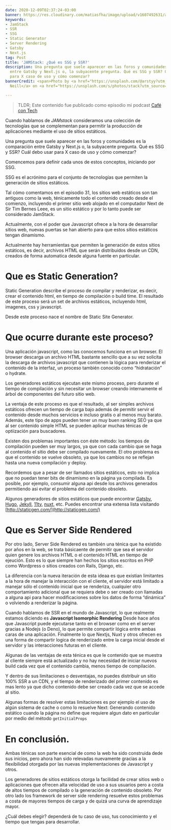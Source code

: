 ```yaml
---
date: 2020-12-09T02:37:24-03:00
banner: https://res.cloudinary.com/matiasfha/image/upload/v1607492631/austin-neill-ZahNAl_Ic3o-unsplash_rvmpkh.jpg
keywords:
- JamStack
- SSR
- SSG
- Static Generator
- Server Rendering
- Gatsby
- Next.js
tag: Post
title: 'JAMStack: ¿Qué es SSG y SSR?'
description: Una pregunta que suele aparecer en las foros y comunidades es la comparación
  entre Gatsby y Next.js o, la subyacente pregunta. Qué es SSG y SSR? Cuál debo usar
  para X caso de uso y cómo comenzar?
bannerCredit: <span>Photo by <a href="https://unsplash.com/@arstyy?utm_source=unsplash&amp;utm_medium=referral&amp;utm_content=creditCopyText">Austin
  Neill</a> on <a href="https://unsplash.com/s/photos/stack?utm_source=unsplash&amp;utm_medium=referral&amp;utm_content=creditCopyText">Unsplash</a></span>

---
```


<script>
</script>
> TLDR; Este contenido fue publicado como episodio mi podcast [Café con Tech](http://www.cafecon.tech/1081172/6725749-jamstack-que-es-ssg-y-ssr)

<Buzzsprout buzzsproutId="1081172/6725749-jamstack-que-es-ssg-y-ssr" />

Cuando hablamos de _JAMstack_ consideramos una colección de tecnologías que se complementan para permitir la producción de aplicaciones mediante el uso de sitios estáticos.

Una pregunta que suele aparecer en las foros y comunidades es la comparación entre Gatsby y Next.js o, la subyacente pregunta. Qué es SSG y SSR? Cuál debo usar para X caso de uso y cómo comenzar?

Comencemos para definir cada unos de estos conceptos, iniciando por SSG.

SSG es el acrónimo para el conjunto de tecnologías que permiten la generación de sitios estáticos.

Tal cómo comentamos en el episodio 31, los sitios web estáticos son tan antiguos como la web, ténicamente todo el contenido creado desde el comienzo, incluyendo el primer sitio web alojado en el computador Next de Sir Tim Bernes Leee, es un sitio estático y por lo tanto puede ser considerado JamStack.

Actualmente, con el poder que Javascript ofrece a la hora de desarrollar sitios web, nuevas puertas se han abierto para que estos sitios estáticos tengan dinamismo.

Actualmente hay herramientas que permiten la generación de estos sitios estáticos, es decir, archivos HTML que serán distribuidos desde un CDN, creados de forma automatica desde alguna fuente en particular.

# Que es Static Generation?

Static Generation describe el proceso de compilar y renderizar, es decir, crear el contenido html, en tiempo de compilación o build time. El resultado de este proceso será un set de archivos estáticos, incluyendo html, imagenes, css y javascript.

Desde este proceso nace el nombre de Static Site Generator.

# Que ocurre durante este proceso?

Una aplicación javascript, como las conocemos funciona en un browser. El browser descarga un archivo HTML bastante sencillo que a su vez solicita la descarga de archivos javascript que contienen la lógica para renderizar el contenido de la interfaz, un proceso también conocido como “hidratación” o hydrate.

Los generadores estáticos ejecutan este mismo proceso, pero durante el tiempo de compilación y sin necesitar un browser creando internamente el árbol de componentes del futuro sitio web.

La ventaja de este proceso es que el resultado, al ser simples archivos estáticos ofrecen un tiempo de carga bajo además de permitir servir el contenido desde muchos servicios e incluso gratis o al menos muy barato. Además, este tipo de apps pueden tener un muy buen ranking SEO ya que al ser contenido simple HTML se pueden aplicar muchas ténicas de optiización para buscadores.

Existen dos problemas importantes con éste método: los tiempos de compilación pueden ser muy largos, ya que con cada cambio que se haga al contenido el sitio debe ser compilado nuevamente. El otro problema es que el contenido se vuelve obsoleto, ya que los cambios no se reflejan hasta una nueva compilación y deploy.

Recordemos que a pesar de ser llamados sitios estáticos, esto no implica que no puedan tener bits de dinamismo en la página ya compilada. Es posible, por ejemplo, consumir alguna api desde los archivos generados permitiendo asi evitar el problema del contenido obsoleto.

Algunos generadores de sitios estáticos que puede encontrar
[Gatsby](http://gatsbyjs.com/), [Hugo](http://gatsbyjs.com/), [Jekyll](http://jekyllrb.com/), [11ty](http://11ty.dev/), [nuxt](http://nuxtjs.org/), etc. Puedes encontrar una extensa lista visitando  [http://staticgen.com/](http://staticgen.com/)

# Que es Server Side Rendered

Por otro lado, Server Side Rendered es también una ténica que ha existido por años en la web, se trata básicaente de permitir que sea el servidor quien genere los archivos HTML o el contenido HTML en tiempo de ejeución. Esto es lo que siempre han hechos los sitios escritos en PHP como Wordpress o sitios creados con Rails, Django, etc.

La diferencia con la nueva iteración de esta ideaa es que existian limitantes a la hora de manejar la interacción con el cliente, el servidor está limitado a manejar sólo el contenido inicial que se renderiza, cualquier otro comportamiento adicional que se requiera debe o ser creado con llamadas a alguna api para hacer modificaciones sobre los datos de forma “dinámica” o volviendo a renderizar la página.

Cuando hablamos de SSR en el mundo de Javascript, lo que realmente estamos diciendo es **Javascript Isomorphic Rendering**
Desde hace años que Javascript puede ejecutarse tanto en el browser como en el server gracias a Nodejs (o Deno), lo que permite compartir lógica entre ambas caras de una aplicación.
Finalmente lo que Nextjs, Nuxt y otros ofrecen es una forma de compartir logica de renderizado entre la carga inicial desde el servidor y las interacciones futuras en el cliente.

Algunas de las ventajas de esta ténica es que le contenido que se muestra al cliente siempre está actualizado y no hay necesidad de iniciar nuevos build cada vez que el contenido cambia, menos tiempo de compilación.

Y dentro de sus limitaciones o desventajas,  no puedes distribuir un sitio 100% SSR a un CDN, y el tiempo de renderizado del primer contenido es mas lento ya que dicho contenido debe ser creado cada vez que se accede al sitio.

Algunas formas de resolver estas limitaciones es por ejemplo el uso de algún sistema de cache o como lo resuelve Next: Generando contenido estático cuando la página no define que requiere algun dato en particular por medio del método `getInitialProps`

# En conclusión.

Ambas ténicas son parte esencial de como la web ha sido construida dede sus inicios, pero ahora han sido relevadas nuevamente gracias a la flexibilidad otorgada por las nuevas implementaciones de Javascript y otros.

Los generadores de sitios estáticos otorga la facilidad de crear sitios web o aplicaciones que ofrecen alta velocidad de uso a sus usuarios pero a costa de altos tiempos de compilado o la generación de contenido obsoleto. Por otro lado los framework de server side rendering resuelve estos problemas a costa de mayores tiempos de carga y de quizá una curva de aprendizaje mayor.

¿Cuál debes elegir? dependerá de tu caso de uso, tus conocimiento y el tiempo que tengas para desarrollar.
